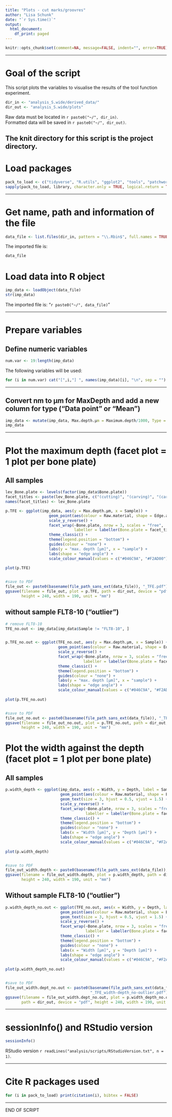 ```yaml
---
title: "Plots - cut marks/groovres"
author: "Lisa Schunk"
date: "`r Sys.time()`"
output:
  html_document:
    df_print: paged
---
```



```r
knitr::opts_chunk$set(comment=NA, message=FALSE, indent="", error=TRUE)

```

---


# Goal of the script
This script plots the variables to visualise the results of the tool function experiment.  


```r
dir_in <- "analysis_S.wide/derived_data/"
dir_out <- "analysis_S.wide/plots"

```

Raw data must be located in `r paste0("~/", dir_in)`.  
Formatted data will be saved in `r paste0("~/", dir_out)`.

The knit directory for this script is the project directory.
---

# Load packages
```r
pack_to_load <- c("tidyverse", "R.utils", "ggplot2", "tools", "patchwork", "ggsci", "ggfortify", "wesanderson", "doBy")
sapply(pack_to_load, library, character.only = TRUE, logical.return = TRUE)

```



---

# Get name, path and information of the file 
```r
data_file <- list.files(dir_in, pattern = "\\.Rbin$", full.names = TRUE)

```


The imported file is:  
```r
data_file

```


# Load data into R object
```r
imp_data <- loadObject(data_file)
str(imp_data)

```

The imported file is: "`r paste0("~/", data_file)`"  


---

# Prepare variables
## Define numeric variables
```r
num.var <- 19:length(imp_data)

```

The following variables will be used: 

```r
for (i in num.var) cat("[",i,"] ", names(imp_data)[i], "\n", sep = "")

```


---

## Convert nm to µm for MaxDepth and add a new column for type ("Data point" or "Mean")
```r
imp_data <- mutate(imp_data, Max.depth.µm = Maximum.depth/1000, Type = "Data point")
imp_data

```

---

# Plot the maximum depth (facet plot = 1 plot per bone plate)
## All samples
```r
lev_Bone.plate <- levels(factor(imp_data$Bone.plate))
facet_titles <- paste(lev_Bone.plate, c("(cutting)", "(carving)", "(carving)"))
names(facet_titles) <- lev_Bone.plate

p.TFE <- ggplot(imp_data, aes(y = Max.depth.µm, x = Sample)) +
                   geom_point(aes(colour = Raw.material, shape = Edge.angle), size = 4) +
                   scale_y_reverse() +
                   facet_wrap(~Bone.plate, nrow = 3, scales = "free", 
                              labeller = labeller(Bone.plate = facet_titles)) + 
                   theme_classic() +
                   theme(legend.position = "bottom") +
                   guides(colour = "none") +
                   labs(y = "max. depth [µm]", x = "sample") +
                   labs(shape = "edge angle") +
                   scale_colour_manual(values = c("#046C9A", "#F2AD00"))
                 
plot(p.TFE)


#save to PDF
file_out <- paste0(basename(file_path_sans_ext(data_file)), "_TFE.pdf")
ggsave(filename = file_out, plot = p.TFE, path = dir_out, device = "pdf", 
       height = 240, width = 190, unit = "mm")

```


## without sample FLT8-10 ("outlier")
```r
# remove FLT8-10  
TFE_no.out <- imp_data[imp_data$Sample != "FLT8-10", ]


p.TFE_no.out <- ggplot(TFE_no.out, aes(y = Max.depth.µm, x = Sample)) +
                       geom_point(aes(colour = Raw.material, shape = Edge.angle), size = 4) +
                       scale_y_reverse() +
                       facet_wrap(~Bone.plate, nrow = 3, scales = "free", 
                                  labeller = labeller(Bone.plate = facet_titles)) + 
                       theme_classic() +
                       theme(legend.position = "bottom") +
                       guides(colour = "none") +
                       labs(y = "max. depth [µm]", x = "sample") +
                       labs(shape = "edge angle") +
                       scale_colour_manual(values = c("#046C9A", "#F2AD00"))
                 
plot(p.TFE_no.out)


#save to PDF
file_out_no.out <- paste0(basename(file_path_sans_ext(data_file)), "_TFE-no-outlier.pdf")
ggsave(filename = file_out_no.out, plot = p.TFE_no.out, path = dir_out, device = "pdf", 
       height = 240, width = 190, unit = "mm")

```


# Plot the width against the depth (facet plot = 1 plot per bone plate)
## All samples
```r
p.width_depth <- ggplot(imp_data, aes(x = Width, y = Depth, label = Sample)) +
                        geom_point(aes(colour = Raw.material, shape = Edge.angle), size = 4) +
                        geom_text(size = 3, hjust = 0.5, vjust = 1.5) +
                        scale_y_reverse() +
                        facet_wrap(~Bone.plate, nrow = 3, scales = "free", 
                                   labeller = labeller(Bone.plate = facet_titles)) + 
                        theme_classic() +
                        theme(legend.position = "bottom") +
                        guides(colour = "none") +
                        labs(x = "Width [µm]", y = "Depth [µm]") +
                        labs(shape = "edge angle") +
                        scale_colour_manual(values = c("#046C9A", "#F2AD00"))
                 
plot(p.width_depth)


#save to PDF
file_out_width.depth <- paste0(basename(file_path_sans_ext(data_file)), "_TFE_width-depth.pdf")
ggsave(filename = file_out_width.depth, plot = p.width_depth, path = dir_out, device = "pdf", 
       height = 240, width = 190, unit = "mm")

```


## Without sample FLT8-10 ("outlier")
```r
p.width_depth_no.out <- ggplot(TFE_no.out, aes(x = Width, y = Depth, label = Sample)) +
                        geom_point(aes(colour = Raw.material, shape = Edge.angle), size = 4) +
                        geom_text(size = 3, hjust = 0.5, vjust = 1.5) +
                        scale_y_reverse() +
                        facet_wrap(~Bone.plate, nrow = 3, scales = "free", 
                                   labeller = labeller(Bone.plate = facet_titles)) + 
                        theme_classic() +
                        theme(legend.position = "bottom") +
                        guides(colour = "none") +
                        labs(x = "Width [µm]", y = "Depth [µm]") +
                        labs(shape = "edge angle") +
                        scale_colour_manual(values = c("#046C9A", "#F2AD00"))
                 
plot(p.width_depth_no.out)


#save to PDF
file_out_width.dept_no.out <- paste0(basename(file_path_sans_ext(data_file)),
                                     "_TFE_width-depth_no-outlier.pdf")
ggsave(filename = file_out_width.dept_no.out, plot = p.width_depth_no.out, 
       path = dir_out, device = "pdf", height = 240, width = 190, unit = "mm")

```


---

# sessionInfo() and RStudio version

```r
sessionInfo()

```

RStudio version `r readLines("analysis/scripts/RStudioVersion.txt", n = 1)`.


---

# Cite R packages used
```r
for (i in pack_to_load) print(citation(i), bibtex = FALSE)

```


---

END OF SCRIPT
